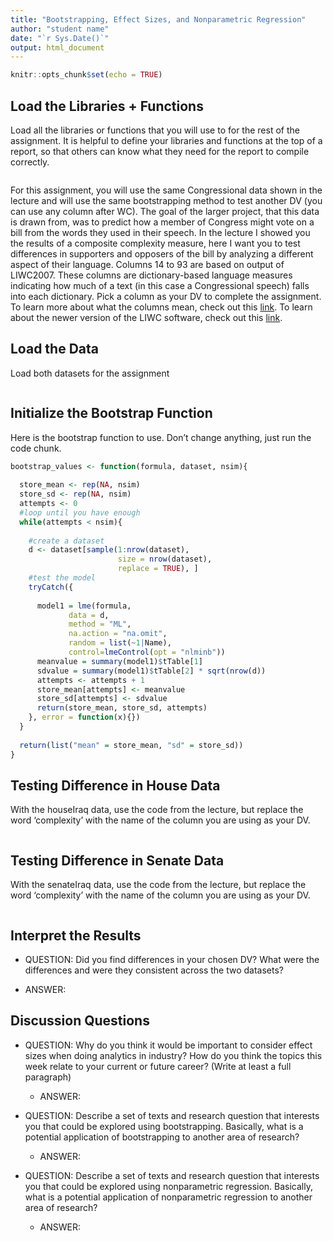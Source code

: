 ---
title: "Bootstrapping, Effect Sizes, and Nonparametric Regression"
author: "student name"
date: "`r Sys.Date()`"
output: html_document
---

```{r setup, include=FALSE}
knitr::opts_chunk$set(echo = TRUE)
```

## Load the Libraries + Functions

Load all the libraries or functions that you will use to for the rest of the assignment. It is helpful to define your libraries and functions at the top of a report, so that others can know what they need for the report to compile correctly.

```{r load libraries}

```

For this assignment, you will use the same Congressional data shown in the lecture and will use the same bootstrapping method to test another DV (you can use any column after WC). The goal of the larger project, that this data is drawn from, was to predict how a member of Congress might vote on a bill from the words they used in their speech. In the lecture I showed you the results of a composite complexity measure, here I want you to test differences in supporters and opposers of the bill by analyzing a different aspect of their language. Columns 14 to 93 are based on output of LIWC2007. These columns are dictionary-based language measures indicating how much of a text (in this case a Congressional speech) falls into each dictionary. Pick a column as your DV to complete the assignment. To learn more about what the columns mean, check out this [link](https://www.liwc.net/LIWC2007LanguageManual.pdf). To learn about the newer version of the LIWC software, check out this [link](http://liwc.wpengine.com/wp-content/uploads/2015/11/LIWC2015_LanguageManual.pdf).

## Load the Data
Load both datasets for the assignment

```{r data}

```

## Initialize the Bootstrap Function
Here is the bootstrap function to use. Don't change anything, just run the code chunk.

```{r bootstrap function}
bootstrap_values <- function(formula, dataset, nsim){
  
  store_mean <- rep(NA, nsim)
  store_sd <- rep(NA, nsim)  
  attempts <- 0
  #loop until you have enough
  while(attempts < nsim){
    
    #create a dataset
    d <- dataset[sample(1:nrow(dataset), 
                        size = nrow(dataset),
                        replace = TRUE), ]
    #test the model
    tryCatch({
    
      model1 = lme(formula, 
             data = d, 
             method = "ML", 
             na.action = "na.omit",
             random = list(~1|Name),
             control=lmeControl(opt = "nlminb")) 
      meanvalue = summary(model1)$tTable[1]
      sdvalue = summary(model1)$tTable[2] * sqrt(nrow(d))
      attempts <- attempts + 1
      store_mean[attempts] <- meanvalue
      store_sd[attempts] <- sdvalue
      return(store_mean, store_sd, attempts)
    }, error = function(x){})
  }
  
  return(list("mean" = store_mean, "sd" = store_sd))
}
```

## Testing Difference in House Data
With the houseIraq data, use the code from the lecture, but replace the word 'complexity' with the name of the column you are using as your DV.

```{r house}

```

## Testing Difference in Senate Data
With the senateIraq data, use the code from the lecture, but replace the word 'complexity' with the name of the column you are using as your DV.

```{r senate}

```

## Interpret the Results

- QUESTION: Did you find differences in your chosen DV? What were the differences and were they consistent across the two datasets?

- ANSWER:

## Discussion Questions

- QUESTION: Why do you think it would be important to consider effect sizes when doing analytics in industry? How do you think the topics this week relate to your current or future career? (Write at least a full paragraph)

  - ANSWER: 

- QUESTION: Describe a set of texts and research question that interests you that could be explored using bootstrapping. Basically, what is a potential application of bootstrapping to another area of research?
  
  - ANSWER: 

- QUESTION: Describe a set of texts and research question that interests you that could be explored using nonparametric regression. Basically, what is a potential application of nonparametric regression to another area of research?
  
  - ANSWER: 
